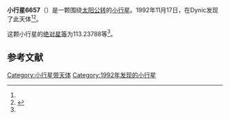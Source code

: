 {{Infobox planet
| bgcolour = #FFFFC0
| name = 6657 Otukyo
| symbol = 
| image = 
| caption = 
| discovery = yes
| discovery_ref = 
| discoverer = {{link-ja|杉江淳|杉江淳}}
| discovery_site = [[Dynic|Dynic]] 
| discovered = 1992年11月17日
| designations = yes
| mp_name = 
| named_after = 
| alt_names = 1992 WY/ 1978 TB1 / 1985 VR1 / 1991 GW9
| mp_category = [[主带小行星|主带小行星]]
| orbit_ref = <ref name="a">[http://ssd.jpl.nasa.gov/sbdb.cgi?sstr=6657 6657 Otukyo] {{Wayback|url=http://ssd.jpl.nasa.gov/sbdb.cgi?sstr=6657 |date=20140830134305 }}，小行星數據庫瀏覽器（JPL Small-Body Database Browser）－[[美国国家航空航天局|美国国家航空航天局]]喷气推进实验室</ref>
| epoch = 2456400.5 (2013年4月18日更新)
| aphelion = {{convert|2.8165489|AU|km|3|abbr=on|lk=out}}
| perihelion = {{convert|1.7409393|AU|km|3|abbr=on}}
| semimajor = {{convert|2.2787441|AU|km|3|abbr=on}}
| eccentricity = 0.2360093
| period = 1256.439997 [[日|日]]<br />3.44[[儒略年|儒略年]]
| avg_speed = 
| inclination = 5.07338
| asc_node = 233.63017
| mean_anomaly = 
| arg_peri = 113.23788
| satellites = 
| physical_characteristics = yes
| dimensions = 
| mass = 
| density = 
| surface_grav = 
| escape_velocity = 
| sidereal_day = 
| axial_tilt = 
| pole_ecliptic_lat = 
| pole_ecliptic_lon = 
| albedo = 
| temperatures= 
| temp_name1 = 
| mean_temp_1 = 
| max_temp_1 = 
| temp_name2 = 
| max_temp_2 = 
| spectral_type = 
| abs_magnitude = 113.23788
}}

'''小行星6657'''（{{lang-en|6657 Otukyo}}）是一颗围绕[[太阳|太阳]][[公转|公转]]的[[小行星|小行星]]。1992年11月17日，{{link-ja|杉江淳|杉江淳}}在Dynic发现了此天体<ref name="a" /><ref>{{cite news|title=小行星列表|url=http://cfa-www.harvard.edu/iau/lists/NumberedMPs.txt|accessdate=2013-07-08|newspaper=哈佛大学|archive-date=2008-05-17|archive-url=https://web.archive.org/web/20080517010638/http://cfa-www.harvard.edu/iau/lists/NumberedMPs.txt|dead-url=no}}</ref>。

这颗小行星的[[绝对星等|绝对星等]]为113.23788等<ref name="a" />。

==参考文献==
{{reflist}}
{{Minor Planet Number|[[小行星6656|小行星6656]]|[[小行星6658|小行星6658]]}}

{{小天体}}

[[Category:小行星带天体|Category:小行星带天体]]
[[Category:1992年发现的小行星|Category:1992年发现的小行星]]

{{asteroid-stub}}
